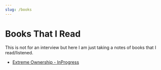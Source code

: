 ```yaml
---
slug: /books
---
```



# Books That I Read

This is not for an interview but here I am just taking a notes of books that I read/listened.

- <a href="/books/extreme-ownership-by-jocko-willink-and-leif-babin">Extreme Ownership - InProgress</a>

